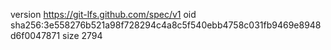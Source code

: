 version https://git-lfs.github.com/spec/v1
oid sha256:3e558276b521a98f728294c4a8c5f540ebb4758c031fb9469e8948d6f0047871
size 2794
